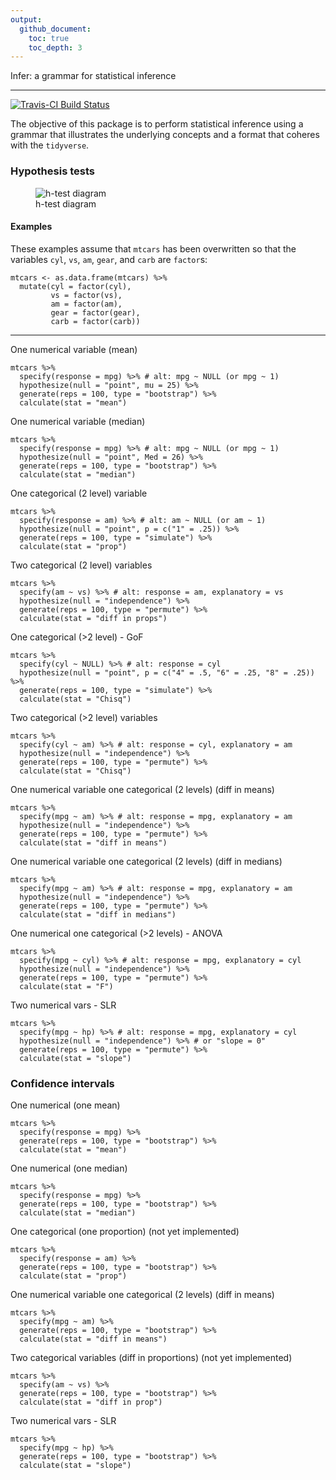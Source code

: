 ```yaml
---
output:
  github_document:
    toc: true 
    toc_depth: 3
---
```


Infer: a grammar for statistical inference

---
[![Travis-CI Build Status](https://travis-ci.org/andrewpbray/infer.svg?branch=master)](https://travis-ci.org/andrewpbray/infer)

The objective of this package is to perform statistical inference using a grammar that illustrates the underlying concepts and a format that coheres with the `tidyverse`.

### Hypothesis tests
![h-test diagram](figs/ht-diagram.png)

#### Examples

These examples assume that `mtcars` has been overwritten so that the variables
`cyl`, `vs`, `am`, `gear`, and `carb` are `factor`s:

```
mtcars <- as.data.frame(mtcars) %>%
  mutate(cyl = factor(cyl),
         vs = factor(vs),
         am = factor(am),
         gear = factor(gear),
         carb = factor(carb))
```

***

One numerical variable (mean)

```
mtcars %>%
  specify(response = mpg) %>% # alt: mpg ~ NULL (or mpg ~ 1)
  hypothesize(null = "point", mu = 25) %>% 
  generate(reps = 100, type = "bootstrap") %>% 
  calculate(stat = "mean")
```

One numerical variable (median)

```
mtcars %>%
  specify(response = mpg) %>% # alt: mpg ~ NULL (or mpg ~ 1)
  hypothesize(null = "point", Med = 26) %>% 
  generate(reps = 100, type = "bootstrap") %>% 
  calculate(stat = "median")
```

One categorical (2 level) variable

```
mtcars %>%
  specify(response = am) %>% # alt: am ~ NULL (or am ~ 1)
  hypothesize(null = "point", p = c("1" = .25)) %>% 
  generate(reps = 100, type = "simulate") %>% 
  calculate(stat = "prop")
```

Two categorical (2 level) variables

```
mtcars %>%
  specify(am ~ vs) %>% # alt: response = am, explanatory = vs
  hypothesize(null = "independence") %>%
  generate(reps = 100, type = "permute") %>%
  calculate(stat = "diff in props")
```

One categorical (>2 level) - GoF

```
mtcars %>%
  specify(cyl ~ NULL) %>% # alt: response = cyl
  hypothesize(null = "point", p = c("4" = .5, "6" = .25, "8" = .25)) %>%
  generate(reps = 100, type = "simulate") %>%
  calculate(stat = "Chisq")
```

Two categorical (>2 level) variables

```
mtcars %>%
  specify(cyl ~ am) %>% # alt: response = cyl, explanatory = am
  hypothesize(null = "independence") %>%
  generate(reps = 100, type = "permute") %>%
  calculate(stat = "Chisq")
```

One numerical variable one categorical (2 levels) (diff in means)

```
mtcars %>%
  specify(mpg ~ am) %>% # alt: response = mpg, explanatory = am
  hypothesize(null = "independence") %>%
  generate(reps = 100, type = "permute") %>%
  calculate(stat = "diff in means")
```

One numerical variable one categorical (2 levels) (diff in medians)

```
mtcars %>%
  specify(mpg ~ am) %>% # alt: response = mpg, explanatory = am
  hypothesize(null = "independence") %>%
  generate(reps = 100, type = "permute") %>%
  calculate(stat = "diff in medians")
```

One numerical one categorical (>2 levels) -  ANOVA

```
mtcars %>%
  specify(mpg ~ cyl) %>% # alt: response = mpg, explanatory = cyl
  hypothesize(null = "independence") %>%
  generate(reps = 100, type = "permute") %>%
  calculate(stat = "F")
```

Two numerical vars - SLR 

```
mtcars %>%
  specify(mpg ~ hp) %>% # alt: response = mpg, explanatory = cyl
  hypothesize(null = "independence") %>% # or "slope = 0"
  generate(reps = 100, type = "permute") %>%
  calculate(stat = "slope")
```

### Confidence intervals

One numerical (one mean)

```
mtcars %>%
  specify(response = mpg) %>%
  generate(reps = 100, type = "bootstrap") %>%
  calculate(stat = "mean")
```

One numerical (one median)

```
mtcars %>%
  specify(response = mpg) %>%
  generate(reps = 100, type = "bootstrap") %>%
  calculate(stat = "median")
```

One categorical (one proportion) (not yet implemented)

```
mtcars %>%
  specify(response = am) %>%
  generate(reps = 100, type = "bootstrap") %>%
  calculate(stat = "prop")
```

One numerical variable one categorical (2 levels) (diff in means)

```
mtcars %>%
  specify(mpg ~ am) %>%
  generate(reps = 100, type = "bootstrap") %>%
  calculate(stat = "diff in means")
```

Two categorical variables (diff in proportions) (not yet implemented)

```
mtcars %>%
  specify(am ~ vs) %>%
  generate(reps = 100, type = "bootstrap") %>%
  calculate(stat = "diff in prop")
```

Two numerical vars - SLR

```
mtcars %>%
  specify(mpg ~ hp) %>% 
  generate(reps = 100, type = "bootstrap") %>%
  calculate(stat = "slope")
```

